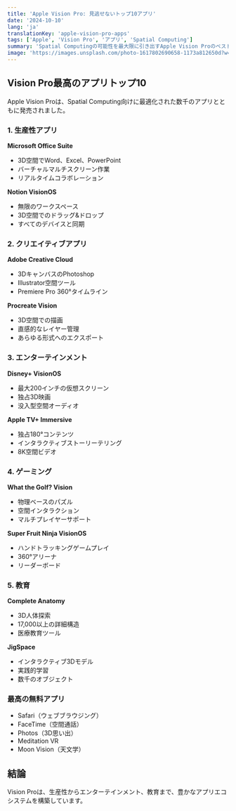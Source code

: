```yaml
---
title: 'Apple Vision Pro: 見逃せないトップ10アプリ'
date: '2024-10-10'
lang: 'ja'
translationKey: 'apple-vision-pro-apps'
tags: ['Apple', 'Vision Pro', 'アプリ', 'Spatial Computing']
summary: 'Spatial Computingの可能性を最大限に引き出すApple Vision Proのベストアプリ10選を紹介。'
image: 'https://images.unsplash.com/photo-1617802690658-1173a812650d?w=800&h=600&fit=crop'
---
```


## Vision Pro最高のアプリトップ10

Apple Vision Proは、Spatial Computing向けに最適化された数千のアプリとともに発売されました。

### 1. 生産性アプリ

**Microsoft Office Suite**

- 3D空間でWord、Excel、PowerPoint
- バーチャルマルチスクリーン作業
- リアルタイムコラボレーション

**Notion VisionOS**

- 無限のワークスペース
- 3D空間でのドラッグ&ドロップ
- すべてのデバイスと同期

### 2. クリエイティブアプリ

**Adobe Creative Cloud**

- 3DキャンバスのPhotoshop
- Illustrator空間ツール
- Premiere Pro 360°タイムライン

**Procreate Vision**

- 3D空間での描画
- 直感的なレイヤー管理
- あらゆる形式へのエクスポート

### 3. エンターテインメント

**Disney+ VisionOS**

- 最大200インチの仮想スクリーン
- 独占3D映画
- 没入型空間オーディオ

**Apple TV+ Immersive**

- 独占180°コンテンツ
- インタラクティブストーリーテリング
- 8K空間ビデオ

### 4. ゲーミング

**What the Golf? Vision**

- 物理ベースのパズル
- 空間インタラクション
- マルチプレイヤーサポート

**Super Fruit Ninja VisionOS**

- ハンドトラッキングゲームプレイ
- 360°アリーナ
- リーダーボード

### 5. 教育

**Complete Anatomy**

- 3D人体探索
- 17,000以上の詳細構造
- 医療教育ツール

**JigSpace**

- インタラクティブ3Dモデル
- 実践的学習
- 数千のオブジェクト

### 最高の無料アプリ

- Safari（ウェブブラウジング）
- FaceTime（空間通話）
- Photos（3D思い出）
- Meditation VR
- Moon Vision（天文学）

## 結論

Vision Proは、生産性からエンターテインメント、教育まで、豊かなアプリエコシステムを構築しています。

